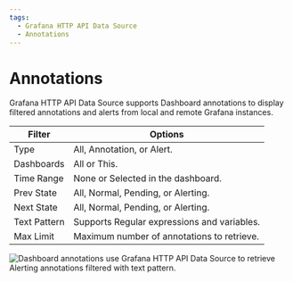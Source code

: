 ```yaml
---
tags:
  - Grafana HTTP API Data Source
  - Annotations
---
```



# Annotations

Grafana HTTP API Data Source supports Dashboard annotations to display filtered annotations and alerts from local and remote Grafana instances.

| Filter       | Options                                     |
| ------------ | ------------------------------------------- |
| Type         | All, Annotation, or Alert.                  |
| Dashboards   | All or This.                                |
| Time Range   | None or Selected in the dashboard.          |
| Prev State   | All, Normal, Pending, or Alerting.          |
| Next State   | All, Normal, Pending, or Alerting.          |
| Text Pattern | Supports Regular expressions and variables. |
| Max Limit    | Maximum number of annotations to retrieve.  |

<Image
  title="Dashboard annotations use Grafana HTTP API Data Source to retrieve Alerting annotations filtered with text pattern."
  src="/img/plugins/volkovlabs-grapi-datasource/annotations.png"
/>

